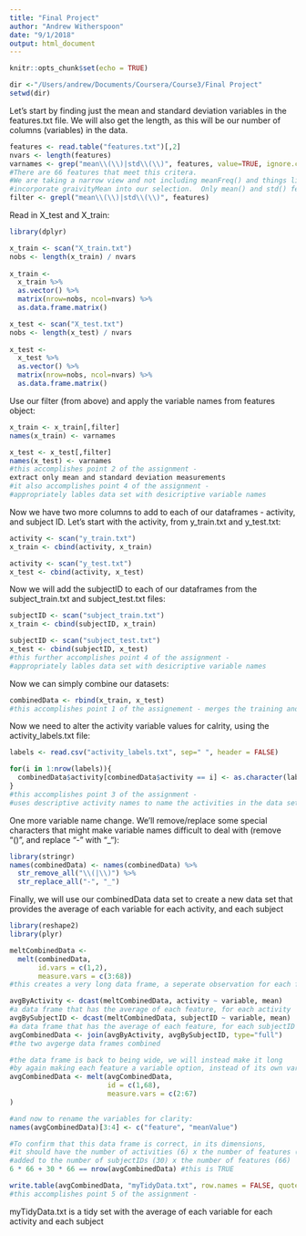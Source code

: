 ```yaml
---
title: "Final Project"
author: "Andrew Witherspoon"
date: "9/1/2018"
output: html_document
---
```


```r
knitr::opts_chunk$set(echo = TRUE)

dir <-"/Users/andrew/Documents/Coursera/Course3/Final Project"
setwd(dir)
```

Let's start by finding just the mean and standard deviation variables in the features.txt file.  We will also get the length, as this will be our number of columns (variables) in the data.
```r
features <- read.table("features.txt")[,2]
nvars <- length(features)
varnames <- grep("mean\\(\\)|std\\(\\)", features, value=TRUE, ignore.case = TRUE)
#There are 66 features that meet this critera.  
#We are taking a narrow view and not including meanFreq() and things like angles that 
#incorporate graivityMean into our selection.  Only mean() and std() features are included.
filter <- grepl("mean\\(\\)|std\\(\\)", features)
```

Read in X_test and X_train:
```r
library(dplyr)

x_train <- scan("X_train.txt")
nobs <- length(x_train) / nvars
  
x_train <- 
  x_train %>%  
  as.vector() %>%
  matrix(nrow=nobs, ncol=nvars) %>%
  as.data.frame.matrix()

x_test <- scan("X_test.txt")
nobs <- length(x_test) / nvars
  
x_test <- 
  x_test %>%  
  as.vector() %>%
  matrix(nrow=nobs, ncol=nvars) %>%
  as.data.frame.matrix()

```

Use our filter (from above) and apply the variable names from features object:
```r
x_train <- x_train[,filter]
names(x_train) <- varnames

x_test <- x_test[,filter]
names(x_test) <- varnames
#this accomplishes point 2 of the assignment - 
extract only mean and standard deviation measurements
#it also accomplishes point 4 of the assignment - 
#appropriately lables data set with desicriptive variable names
```

Now we have two more columns to add to each of our dataframes - activity, and subject ID.  Let's start with the activity, from y_train.txt and y_test.txt:
```r
activity <- scan("y_train.txt")
x_train <- cbind(activity, x_train)

activity <- scan("y_test.txt")
x_test <- cbind(activity, x_test)
```
Now we will add the subjectID to each of our dataframes from the subject_train.txt and subject_test.txt files:
```r
subjectID <- scan("subject_train.txt")
x_train <- cbind(subjectID, x_train)

subjectID <- scan("subject_test.txt")
x_test <- cbind(subjectID, x_test)
#this further accomplishes point 4 of the assignment - 
#appropriately lables data set with desicriptive variable names
```

Now we can simply combine our datasets:
```r
combinedData <- rbind(x_train, x_test)
#this accomplishes point 1 of the assignement - merges the training and test data sets
```

Now we need to alter the activity variable values for calrity, using the activity_labels.txt file:
```r
labels <- read.csv("activity_labels.txt", sep=" ", header = FALSE)

for(i in 1:nrow(labels)){
  combinedData$activity[combinedData$activity == i] <- as.character(labels[i,2])
}
#this accomplishes point 3 of the assignment - 
#uses descriptive activity names to name the activities in the data set
```

One more variable name change.  We'll remove/replace some special characters that might make variable names difficult to deal with (remove "()", and replace "-" with "_"):
```r
library(stringr)
names(combinedData) <- names(combinedData) %>%
  str_remove_all("\\(|\\)") %>%
  str_replace_all("-", "_")
```


Finally, we will use our combinedData data set to create a new data set that provides the average of each variable for each activity, and each subject
```r
library(reshape2)
library(plyr)

meltCombinedData <- 
  melt(combinedData,
       id.vars = c(1,2),
       measure.vars = c(3:68))
#this creates a very long data frame, a seperate observation for each feature variable

avgByActivity <- dcast(meltCombinedData, activity ~ variable, mean)
#a data frame that has the average of each feature, for each activity
avgBySubjectID <- dcast(meltCombinedData, subjectID ~ variable, mean)
#a data frame that has the average of each feature, for each subjectID
avgCombinedData <- join(avgByActivity, avgBySubjectID, type="full")
#the two avgerge data frames combined

#the data frame is back to being wide, we will instead make it long 
#by again making each feature a variable option, instead of its own variable column
avgCombinedData <- melt(avgCombinedData,
                        id = c(1,68),
                        measure.vars = c(2:67)
)

#and now to rename the variables for clarity:
names(avgCombinedData)[3:4] <- c("feature", "meanValue")

#To confirm that this data frame is correct, in its dimensions, 
#it should have the number of activities (6) x the number of features (66) 
#added to the number of subjectIDs (30) x the number of features (66)
6 * 66 + 30 * 66 == nrow(avgCombinedData) #this is TRUE

write.table(avgCombinedData, "myTidyData.txt", row.names = FALSE, quote = FALSE)
#this accomplishes point 5 of the assignment - 
```
myTidyData.txt is a tidy set with the average of each variable for each activity and each subject 
